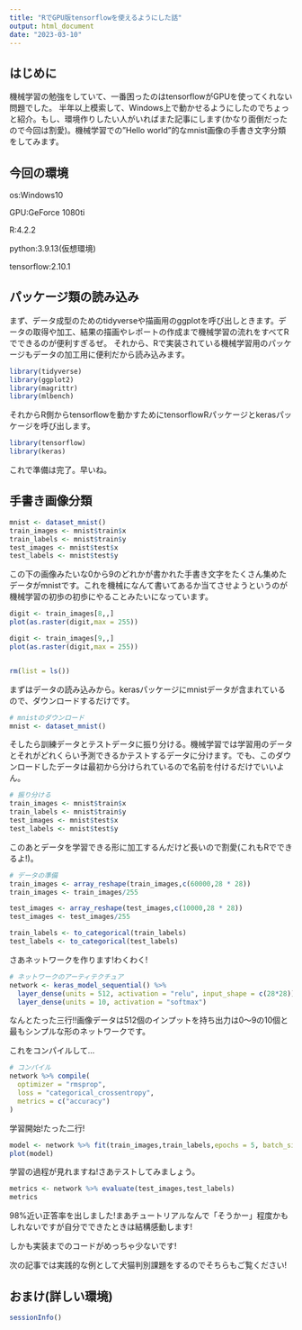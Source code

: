 ```yaml
---
title: "RでGPU版tensorflowを使えるようにした話"
output: html_document
date: "2023-03-10"
---
```


## はじめに

機械学習の勉強をしていて、一番困ったのはtensorflowがGPUを使ってくれない問題でした。
半年以上模索して、Windows上で動かせるようにしたのでちょっと紹介。もし、環境作りしたい人がいればまた記事にします(かなり面倒だったので今回は割愛)。機械学習での"Hello world"的なmnist画像の手書き文字分類をしてみます。


## 今回の環境

os:Windows10

GPU:GeForce 1080ti

R:4.2.2

python:3.9.13(仮想環境)

tensorflow:2.10.1

## パッケージ類の読み込み
まず、データ成型のためのtidyverseや描画用のggplotを呼び出しときます。データの取得や加工、結果の描画やレポートの作成まで機械学習の流れをすべてRでできるのが便利すぎるぜ。
それから、Rで実装されている機械学習用のパッケージもデータの加工用に便利だから読み込みます。
```r
library(tidyverse)
library(ggplot2)
library(magrittr)
library(mlbench)
```
それからR側からtensorflowを動かすためにtensorflowRパッケージとkerasパッケージを呼び出します。

```r
library(tensorflow)
library(keras)
```

これで準備は完了。早いね。

## 手書き画像分類
```r
mnist <- dataset_mnist()
train_images <- mnist$train$x
train_labels <- mnist$train$y
test_images <- mnist$test$x
test_labels <- mnist$test$y
```
この下の画像みたいな0から9のどれかが書かれた手書き文字をたくさん集めたデータがmnistです。これを機械になんて書いてあるか当てさせようというのが機械学習の初歩の初歩にやることみたいになっています。

```r
digit <- train_images[8,,]
plot(as.raster(digit,max = 255))

digit <- train_images[9,,]
plot(as.raster(digit,max = 255))



```

```r
rm(list = ls())

```

まずはデータの読み込みから。kerasパッケージにmnistデータが含まれているので、ダウンロードするだけです。

```r
# mnistのダウンロード 
mnist <- dataset_mnist()
```

そしたら訓練データとテストデータに振り分ける。機械学習では学習用のデータとそれがどれくらい予測できるかテストするデータに分けます。でも、このダウンロードしたデータは最初から分けられているので名前を付けるだけでいいよん。

```r
# 振り分ける
train_images <- mnist$train$x
train_labels <- mnist$train$y
test_images <- mnist$test$x
test_labels <- mnist$test$y
```

このあとデータを学習できる形に加工するんだけど長いので割愛(これもRでできるよ!)。
```r
# データの準備
train_images <- array_reshape(train_images,c(60000,28 * 28))
train_images <- train_images/255

test_images <- array_reshape(test_images,c(10000,28 * 28))
test_images <- test_images/255

train_labels <- to_categorical(train_labels)
test_labels <- to_categorical(test_labels)


```


さあネットワークを作ります!わくわく!
```r
# ネットワークのアーティテクチュア
network <- keras_model_sequential() %>% 
  layer_dense(units = 512, activation = "relu", input_shape = c(28*28)) %>% 
  layer_dense(units = 10, activation = "softmax")
```

なんとたった三行!!画像データは512個のインプットを持ち出力は0～9の10個と最もシンプルな形のネットワークです。

これをコンパイルして...
```r
# コンパイル
network %>% compile(
  optimizer = "rmsprop",
  loss = "categorical_crossentropy",
  metrics = c("accuracy")
)
```

学習開始!たった二行!
```r
model <- network %>% fit(train_images,train_labels,epochs = 5, batch_size = 128)
plot(model)
```

学習の過程が見れますね!さあテストしてみましょう。
```r
metrics <- network %>% evaluate(test_images,test_labels)
metrics

```
98%近い正答率を出しました!まあチュートリアルなんで「そうかー」程度かもしれないですが自分でできたときは結構感動します!

しかも実装までのコードがめっちゃ少ないです!

次の記事では実践的な例として犬猫判別課題をするのでそちらもご覧ください!

## おまけ(詳しい環境)
```r
sessionInfo()
```

